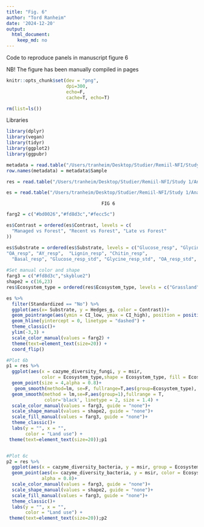 ```yaml
---
title: "Fig. 6"
author: "Tord Ranheim"
date: '2024-12-20'
output:
  html_document:
    keep_md: no
---
```



Code to reproduce panels in manuscript figure 6

NB! The figure has been manually compiled in pages


```r
knitr::opts_chunk$set(dev = "png",
                      dpi=300,
                      echo=F,
                      cache=T, echo=T)
```


```r
rm(list=ls())
```


Libraries
```r
library(dplyr)
library(vegan)
library(tidyr)
library(ggplot2)
library(ggpubr)
```



```r

metadata = read.table("/Users/tranheim/Desktop/Studier/Remiil-NFI/Study 1/Processing/Metadata/Result/metadata.txt")
row.names(metadata) = metadata$Sample

res = read.table("/Users/tranheim/Desktop/Studier/Remiil-NFI/Study 1/Analyses/SIR/Results/res_sir.txt")

es = read.table("/Users/tranheim/Desktop/Studier/Remiil-NFI/Study 1/Analyses/SIR/Results/res_effectsize.txt", sep = "\t",header = T)

```


                                       FIG 6
#############################################################################################

```r

farg2 = c("#bd0026","#fd8d3c","#fecc5c")

es$Contrast = ordered(es$Contrast, levels = c(
  "Managed vs Forest", "Recent vs Forest", "Late vs Forest"
))

es$Substrate = ordered(es$Substrate, levels = c("Glucose_resp", "Glycine_resp",
"OA_resp", "AY_resp",  "Lignin_resp", "Chitin_resp",
  "Basal_resp", "Glucose_resp_std", "Glycine_resp_std", "OA_resp_std",  "AY_resp_std", "Lignin_resp_std", "Chitin_resp_std"))
                                   
#Set manual color and shape
farg3 = c("#fd8d3c","skyblue2")
shape2 = c(16,23)
res$Ecosystem_type = ordered(res$Ecosystem_type, levels = c("Grassland","Forest"))

```


```r

es %>%
  filter(Standardized == "No") %>%
  ggplot(aes(x= Substrate, y = Hedges_g, color = Contrast))+
  geom_pointrange(aes(ymin = CI_low, ymax = CI_high), position = position_dodge(0.6))+
  geom_hline(yintercept = 0, linetype = "dashed") +
  theme_classic()+
  ylim(-3,3) +
  scale_color_manual(values = farg2) +
  theme(text=element_text(size=20)) + 
  coord_flip()

```


```r

#Plot 6b
p1 = res %>% 
  ggplot(aes(x = cazyme_diversity_fungi, y = msir, 
             color = Ecosystem_type,shape = Ecosystem_type, fill = Ecosystem_type)) +
  geom_point(size = 4,alpha = 0.8)+
   geom_smooth(method=lm, se=F, fullrange=T,aes(group=Ecosystem_type), size = 2)+
  geom_smooth(method = lm,se=F,aes(group=1),fullrange = T, 
              color='black', linetype = 2, size = 1.4) +
  scale_color_manual(values = farg3, guide = "none")+
  scale_shape_manual(values = shape2, guide = "none")+
  scale_fill_manual(values = farg3, guide = "none")+
  theme_classic()+
  labs(y = "", x = "",
       color = "Land use") +
 theme(text=element_text(size=20));p1


#Plot 6c
p2 = res %>% 
  ggplot(aes(x = cazyme_diversity_bacteria, y = msir, group = Ecosystem_type)) +
  geom_point(aes(x= cazyme_diversity_bacteria, y = msir, color = Ecosystem_type, shape = Ecosystem_type, fill = Ecosystem_type), size = 4,
             alpha = 0.8)+
  scale_color_manual(values = farg3, guide = "none")+
  scale_shape_manual(values = shape2, guide = "none")+
  scale_fill_manual(values = farg3, guide = "none")+
  theme_classic()+
  labs(y = "", x = "",
       color = "Land use") +
 theme(text=element_text(size=20));p2

```



